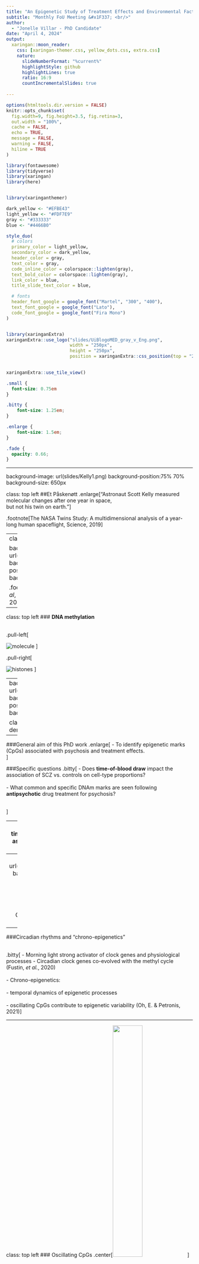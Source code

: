 ```yaml
---
title: "An Epigenetic Study of Treatment Effects and Environmental Factors in Schizophrenia and Bipolar Disorder"
subtitle: "Monthly FoU Meeting &#x1F337; <br/>"  
author: 
  - "Jonelle Villar - PhD Candidate"
date: "April 4, 2024"
output:
  xaringan::moon_reader:
    css: [xaringan-themer.css, yellow_dots.css, extra.css]
    nature:
      slideNumberFormat: "%current%"
      highlightStyle: github
      highlightLines: true
      ratio: 16:9
      countIncrementalSlides: true
      
---
```


```r
options(htmltools.dir.version = FALSE)
knitr::opts_chunk$set(
  fig.width=9, fig.height=3.5, fig.retina=3,
  out.width = "100%",
  cache = FALSE,
  echo = TRUE,
  message = FALSE, 
  warning = FALSE,
  hiline = TRUE
)

library(fontawesome)
library(tidyverse)
library(xaringan)
library(here)



```

```r
library(xaringanthemer)

dark_yellow <- "#EFBE43"
light_yellow <- "#FDF7E9"
gray <- "#333333"
blue <- "#4466B0"

style_duo(
  # colors
  primary_color = light_yellow,
  secondary_color = dark_yellow,
  header_color = gray,
  text_color = gray,
  code_inline_color = colorspace::lighten(gray),
  text_bold_color = colorspace::lighten(gray),
  link_color = blue,
  title_slide_text_color = blue,

  # fonts
  header_font_google = google_font("Martel", "300", "400"),
  text_font_google = google_font("Lato"),
  code_font_google = google_font("Fira Mono")  
)



```

```r

library(xaringanExtra)
xaringanExtra::use_logo("slides/UiBlogoMED_gray_v_Eng.png",
                        width = "250px",
                        height = "250px",
                        position = xaringanExtra::css_position(top = "2em", right = "2em"))
                     

xaringanExtra::use_tile_view()

```


```css

.small { 
  font-size: 0.75em
}  

.bitty { 
    font-size: 1.25em;
}

.enlarge { 
    font-size: 1.5em;
}

.fade {
  opacity: 0.66;
}

```

---

background-image: url(slides/Kelly1.png)
background-position:75% 70%
background-size: 650px

class: top left
##Et Påskenøtt 
.enlarge["Astronaut Scott Kelly measured molecular changes after one year in space, <br> but not his twin on earth."]

.footnote[The NASA Twins Study: A multidimensional analysis of a year-long human spaceflight, Science, 2019]

---
class: hide_logo

background-image: url(slides/Smigielski.png)
background-position:cover
background-size: 700px

.footnote[Smigielski, _et al_, Molecular Psychiatry, 2020]

---


class: top left
### **DNA methylation** <br> <br />

.pull-left[

![molecule](slides/chemMol.jpeg)
] 

.pull-right[

![histones](slides/dna-methylation-histones.jpeg)
] 

---
background-image: url(slides/cellsformat.png)
background-position:50% 65%
background-size: 750px

class: top, left
### DNA derived from leukocytes

---

###General aim of this PhD work
.enlarge[
 - To identify epigenetic marks (CpGs) associated with psychosis and treatment effects. <br />
]

###Specific questions
.bitty[
- Does **time-of-blood draw** impact the association of SCZ vs. controls on cell-type proportions? <br> <br />
- What common and specific DNAm marks are seen following **antipsychotic** drug treatment for psychosis? <br> <br />

]  

---
###Project 1
 .enlarge[Does **time-of-blood draw** impact the association of SCZ vs. controls on cell-type proportions?

* Background <br><br />
  - SCZ is associated with altered cell-type proportions <br><br />
    - Immune alterations (NLR), smoking, medication <br><br />
    - Disrupted diurnal (circadian) rhythms 
  ]
---
background-image: url(slides/diurnal_seasonal4.png)
background-position:50% 75%
background-size: 700px


class: left top
### Diurnal and seasonal cellular fluctuations 


.footnote[adapted: Oh _et al._, Geonome Biology, 2019; Wyse _et al._ iScience, 2021]

---
###Circadian rhythms and "chrono-epigenetics" <br> <br> 

.bitty[
- Morning light strong activator of clock genes and physiological processes 
- Circadian clock genes co-evolved with the methyl cycle (Fustin, _et al._, 2020) <br> <br>
- Chrono-epigenetics: <br> <br>
    - temporal dynamics of epigenetic processes <br> <br>
    - oscillating CpGs contribute to epigenetic variability (Oh, E. & Petronis, 2021)
]

---

class: top left 
### Oscillating CpGs
.center[<img src=slides/osc_modC.gif width="40%">]


---
### **Epigenetic oscillations**<br> 

.pull-left[
![](slides/Sim_officeHours2.png)
]

.pull-right[

.bitty[
- figure b
 - blood collection time: 09-16
 - example time: 12:00 
 - black lines: oscillation profiles
 - red dots: collection time <br> <br>
- figure c
 - CpG density at 12:00 
 ]

]

.footnote[Oh, E. & Petronis, Nature Reviews Genetics, 2021]

---

###Method of analysis 

.bitty[
1. Selected European SCZ cases & controls with recorded time-of-blood draw (n=729) <br> <br>
1. Calculated variable “hours from 07:00 baseline” <br> <br>
1. Samples matched for age and sex <br> <br>
1. Compared full day vs. half day <br> <br>
1. Sub-analysis: Neutrophil-to-lymphocyte ratio (NLR) <br> <br>
1. Sub-analysis: Medication-free SCZ cases
]

---

background-image: url(slides/2021_08_05_Histogram_n729.png)
background-position: 50% 45% 
background-size: 425px

class: left, top
###Distribution of recorded blood draws (n=729) <br> <br> <br> <br> <br> <br> <br> <br /> 


- __Model 1: Cell-type proportions ~  Case_Control + Age + Sex + Smoking_score + Methbatch + 𝜺__
- __Model 2: Cell-type proportions ~ Case_Control + Age + Sex + Smoking_score + Methbatch + Hours_from_baseline + 𝜺__

---
background-image: url(slides/2021_09_04_Table.CorrectPvalsTeal.png)
background-position: 25% 45% 
background-size: 400px

class: top left 
###Results

.pull-right[

.enlarge[__Full day (n=729)__]

.bitty[
- P-values reduced significance in Model 2
- Effect sizes diminished in Model 2
]

.enlarge[__Half day (n=524)__]

.bitty[
- P-values: no significant change 
- Effect sizes: no change
]
]

---
class: top left hide_logo
###Results Sub-analyses 

.enlarge[
* __NLR__: significant association in all analyses (_p_ <.001) <br> <br>
* __Medication-free cases__: significant for neutrophils & CD4T whether adjusted/unadjusted for time-of-blood draw (_p_ <.01)

###Conclusion Project 1:

To reduce epigenetic variation associated with time-of-blood draw and the circadian cycling of white blood cells
* either correct for __cell-types__ - or for __time-of-blood draw__
]

---
###Project 2 <br> <br /> 
 .enlarge[What common and specific DNAm marks (CpGs) are seen following **antipsychotic** drug treatment for psychosis?

* Background <br><br />
  - SCZ is associated with altered cell-type proportions <br><br />
    - Factors: immune alterations (e.g. NLR), smoking, medication <br><br />
    - Disrupted diurnal (circadian) rhythms 
  ]


---

background-image: url(slides/clinical_course.png)
background-position: 50% 75% 
background-size: 750px

class: top left 

### Background - Psychosis
.enlarge[Symptoms:
* Hallucinations, delusions, disorganized behavior
* **Loss of insight** into their condition] 

.footnote[McCutcheon, _et al._, JAMA Psychiatry, 2020; Elanjithara, _et al._, Advances in Psych Treatment, 2011]

---
class: top left 

### Background - Antipsychotics
.enlarge[Antipsychotics (AP) first line of treatment 
* More effective for hallucinations than apathy & social withdrawl
* Long-term use associated with metabolic side effects <br> <br />
* Alterations in multiple neurotransmitter systems & genes associated with both etiology and mechanism of drug action <br> <br /> 
 - Dopamine <br> 
 - GABA/Glutamate <br> 
 - Voltage-gated Calcium channels <br> 
 - Serotonin <br> <br> 

    ]  
    
.footnote[SCZ Working Group of the PGC, medRxiv, 2022;  Kaar _et al._, Neuropharmacology, 2020]        
---
### Different classes of antipsychotics

---
background-image: url(slides/Aringhieri2.jpg)
background-position: 60% 75%
background-size: 775px

class: left, top

###Antipsychotics and corresponding receptors

.footnote[Aringhieri _et al_, Pharmacology & Therapeutics, 2018]

---

### Pharmacoepigenetic findings and status  
 .emlarge[EWAS:  _DRD2_, _DRD3_, _HTR2A_, _SLC6A4_, _COMT_] <br> <br />
.bitty[
* Early stages still: <br> <br>
* Variety of methods, tissues assayed, study designs, sample sizes <br> <br /> 
* No uniform identification/reporting of hyper- or hypo-methylation (i.e. _COMT_, _5-HTT_, _HTR2A_)  <br> <br>
* Lack of consistency in reporting medication <br> <br /> 
* Studies of AP monotherapy are lacking  <br> <br>
* Studies of AP serum values associated with DNAm are lacking.
 
]

.footnote[Burghardt _et.al_, Pharmacotherapy, 2020; Zhang & Malhotra, Current Psychiatry Reports, 2018]
.enlarge[
Zhou _et al_, 2021)
---
class: left top
###Factors influencing AP concentration 

 .enlarge[Serum values impacted by:
    * Age
    * Sex
    * Smoking
    * Diet
    * Multiple medications
    * Adherence 
    
  ]  

.footnote[Hiemke _et al._, Pharmacopsychiatry 2018; Jönsson _et al._, Ther Drug Monit, 2019]

---
## Aims: 

.enlarge[To identify DNAm marks (CpGs) associated with AP drugs with slightly different mechanisms of action:

* Common effects for AP polytherapy (n = 779) 
  
* Specific effects for AP monotherapy (n = 433)
 - Aripiprazole (n = 62)
 - Olanzapine   (n = 192)
 - Quetiapine   (n = 122)  
 - Risperdal    (n = 57)

]

---

###Method of analysis <br> 

.bitty[

**To identify specific effects**: 
1. Select European SCZ, BPD and MDD cases being treated with antipsychotic monotherapy >br> <br>with positive serum values (n=433) <br> <br>
1. Model: DNAm ~ AP_serum_value + OtherMeds + Age + Sex + Smoking_score + eCells +𝜺<br> <br>
1. Identify CpGs, associated genes, and differentially methylated regions (DMRs) <br> <br>
1. Gene set enrichment analysis & Pathway analysis  <br> <br>

]

---

class:top left

### Model selected for Quetiapine  <br><br>
* .enlarge[Serum values > 0, n = 92] <br><br> <br>

.enlarge[**Mod**: DNAm ~ Serum1 + Serum2 + Serum_Lithium + Age + Sex + SmokingScore + <br> <br> Mono + Neu + NK + CD4T + CD8T + Bcells] <br> <br> <br />

---
background-image: url(slides/Que_n92_Mod1_manhatt.png)
background-position: 75% 75%
background-size: 500px


class: top left
### Preliminary results: <br> 

.enlarge[**GLT8D1: Glycosyltransferase 8 Domain Containing 1**]

.pull-left[.enlarge[CpG: Pval = 2.25e-08 <br> <br>
adj BH Pval = 0.017 ]
]

---
background-image: url(slides/Mealer_glyco.jpg)
background-position: 20% 75%
background-size: 325px

class: left top 

### Dysregulated glycosylation in SCZ 

.pull-right[.enlarge[
GluA1,***GRIA1***: glutamate; cell-surface expression <br> <br /> 
GluN2A,***GRIN2A***: glutamate; receptor localization <br> <br />
CaV1.2,***CACNA1C***: calcium;cell-surface expression <br> <br />
DR2,***DRD2***: dopamine;cell-surface expression
]
]

.pull-right[.footnote[Mealer _et al_, Molecular Psychiatry, 2020]]


---
class: top left
### Ongoing work<br> <br />

.enlarge[
* Specific effects: Continue analyses with other mono therapies<br> <br />
* Common effects: Compare antipsychotic therapy vs. non antipsychotic use
]

---

background-image: url(slides/Martens2.jpg)
background-position: 12% 60%, 20% 10%
background-size: 600px

class: top center hide_logo

# Acknowledgements

.pull-right[
**Supervisor Prof. Stéphanie Le Hellard**<br><br>
**Co-Supervisor Dr. Anne-Kristin Stavrum**<br><br>
**Colleagues in The Martens Group**<br><br>
**Dept. of Clinical Science II** <br><br><br>
**NORMENT** <br><br><br>
]

---
class: top center hide_logo

background-image: url(slides/red_egg2.png)
background-position: 50% 75%
background-size: 375px

###God Påske til alle!













